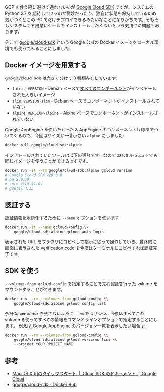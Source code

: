 GCP を使う際に避けて通れないのが [Google Cloud SDK](https://cloud.google.com/sdk/) ですが、システムの Python 2.7 を期待しているのが微妙だったり、独自に状態を保持しているため気がつくとこの PC でだけデプロイできるみたいなことになりがちです。そもそもシステムに不用意にツールをインストールしたくないという気持ちの問題もあります。

そこで [google/cloud-sdk](https://hub.docker.com/r/google/cloud-sdk/) という Google 公式の Docker イメージをローカル環境でも使ってみることにしました。

## Docker イメージを用意する

google/cloud-sdk は大きく分けて 3 種類存在しています:

- `latest`, `VERSION` - Debian ベースで[すべてのコンポーネント](https://cloud.google.com/sdk/downloads#apt-get)がインストールされた大きいイメージ
- `slim`, `VERSION-slim` - Debian ベースでコンポーネントがインストールされていない
- `alpine`, `VERSION-alpine` - Alpine ベースでコンポーネントがインストールされていない

Google AppEngine を使いたかった & AppEngine のコンポーネントは標準でついてくるので、今回はサイズが一番小さい `alpine` にしました:

```bash
docker pull google/cloud-sdk:alpine
```

インストールされていたツールは以下の通りです。なので `229.0.0-alpine` でも同じイメージを使うことができるはずです。

```bash
docker run -it --rm google/cloud-sdk:alpine gcloud version
# Google Cloud SDK 229.0.0
# bq 2.0.39
# core 2019.01.04
# gsutil 4.35
```

## 認証する

認証情報を永続化するために `--name` オプションを使います

```bash
docker run -it --name gcloud-config \\
    google/cloud-sdk:alpine gcloud auth login
```

表示された URL をブラウザにコピペして指示に従って操作していき、最終的に画面に表示された verification code を今度はターミナルにコピペすれば認証完了です。

## SDK を使う

`--volumes-from gcloud-config` を指定することで先程認証を行った volume をマウントすることができます。

```bash
docker run --rm --volumes-from gcloud-config \\
    google/cloud-sdk:alpine gcloud config list
```

余計な container を残さないように `--rm` をつけつつ、今後はすべてこの volume を使ってすべての情報をコマンドラインオプションで指定することにします。 例えば Google AppEngine のバージョン一覧を表示したい場合は:

```bash
docker run --rm --volumes-from gcloud-config \\
    google/cloud-sdk:alpine gcloud versions list \\
    --project YOUR_RPOJECT_NAME
```

## 参考

- [Mac OS X 用のクイックスタート  |  Cloud SDK のドキュメント  |  Google Cloud](https://cloud.google.com/sdk/docs/quickstart-mac-os-x?hl=ja)
- [google/cloud-sdk - Docker Hub](https://hub.docker.com/r/google/cloud-sdk/)
